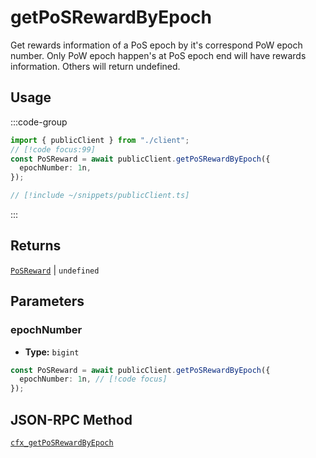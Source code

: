 # getPoSRewardByEpoch

Get rewards information of a PoS epoch by it's correspond PoW epoch number. Only PoW epoch happen's at PoS epoch end will have rewards information. Others will return undefined.

## Usage

:::code-group

```ts twoslash [example.ts]
import { publicClient } from "./client";
// [!code focus:99]
const PoSReward = await publicClient.getPoSRewardByEpoch({
  epochNumber: 1n,
});
```

```ts [client.ts] filename="client.ts"
// [!include ~/snippets/publicClient.ts]
```

:::

## Returns

[`PoSReward`](#TODO) | `undefined`

## Parameters

### epochNumber

- **Type:** `bigint`

```ts
const PoSReward = await publicClient.getPoSRewardByEpoch({
  epochNumber: 1n, // [!code focus]
});
```

## JSON-RPC Method

[`cfx_getPoSRewardByEpoch`](https://doc.confluxnetwork.org/docs/core/build/json-rpc/cfx-namespace#cfx_getposrewardbyepoch)
